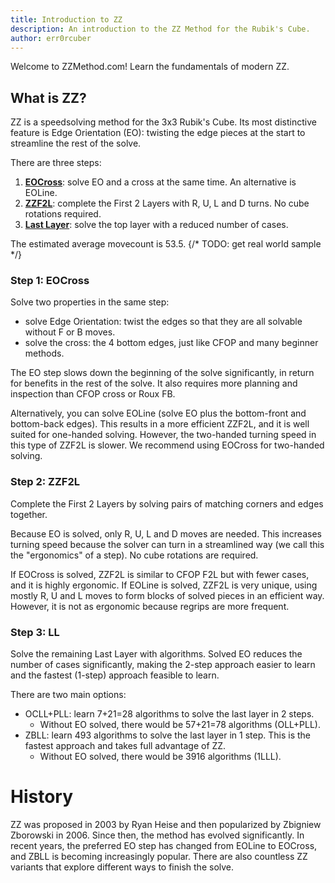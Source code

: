 ```yaml
---
title: Introduction to ZZ
description: An introduction to the ZZ Method for the Rubik's Cube.
author: err0rcuber
---
```


Welcome to ZZMethod.com! Learn the fundamentals of modern ZZ.

## What is ZZ?

ZZ is a speedsolving method for the 3x3 Rubik's Cube. Its most distinctive feature is Edge Orientation (EO): twisting the edge pieces at the start to streamline the rest of the solve.

There are three steps:

1. [**EOCross**](/tutorial/eocross): solve EO and a cross at the same time. An alternative is EOLine.
2. [**ZZF2L**](/tutorial/zzf2l): complete the First 2 Layers with R, U, L and D turns. No cube rotations required.
3. [**Last Layer**](/tutorial/ll): solve the top layer with a reduced number of cases.

The estimated average movecount is 53.5.
{/* TODO: get real world sample */}

### Step 1: EOCross

Solve two properties in the same step:

- solve Edge Orientation: twist the edges so that they are all solvable without F or B moves.
- solve the cross: the 4 bottom edges, just like CFOP and many beginner methods.

The EO step slows down the beginning of the solve significantly, in return for benefits in the rest of the solve. It also requires more planning and inspection than CFOP cross or Roux FB.

Alternatively, you can solve EOLine (solve EO plus the bottom-front and bottom-back edges). This results in a more efficient ZZF2L, and it is well suited for one-handed solving. However, the two-handed turning speed in this type of ZZF2L is slower. We recommend using EOCross for two-handed solving.

### Step 2: ZZF2L

Complete the First 2 Layers by solving pairs of matching corners and edges together.

Because EO is solved, only R, U, L and D moves are needed. This increases turning speed because the solver can turn in a streamlined way (we call this the "ergonomics" of a step). No cube rotations are required.

If EOCross is solved, ZZF2L is similar to CFOP F2L but with fewer cases, and it is highly ergonomic. If EOLine is solved, ZZF2L is very unique, using mostly R, U and L moves to form blocks of solved pieces in an efficient way. However, it is not as ergonomic because regrips are more frequent.

### Step 3: LL

Solve the remaining Last Layer with algorithms. Solved EO reduces the number of cases significantly, making the 2-step approach easier to learn and the fastest (1-step) approach feasible to learn.

There are two main options:

- OCLL+PLL: learn 7+21=28 algorithms to solve the last layer in 2 steps.
  - Without EO solved, there would be 57+21=78 algorithms (OLL+PLL).
- ZBLL: learn 493 algorithms to solve the last layer in 1 step. This is the fastest approach and takes full advantage of ZZ.
  - Without EO solved, there would be 3916 algorithms (1LLL).

# History

ZZ was proposed in 2003 by Ryan Heise and then popularized by Zbigniew Zborowski in 2006. Since then, the method has evolved significantly. In recent years, the preferred EO step has changed from EOLine to EOCross, and ZBLL is becoming increasingly popular. There are also countless ZZ variants that explore different ways to finish the solve.

